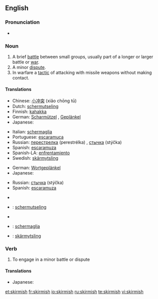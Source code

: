 ==English==

===Pronunciation===
* {{a|UK}} {{IPA|/ˈskɝmɪʃ/}}

===Noun===
{{en-noun|es}}

#A brief [[battle]] between small groups, usually part of a longer or larger battle or [[war]].
#A minor [[dispute]].
#In warfare a [[tactic]] of attacking with missile weapons without making contact.

====Translations====
{{trans-top|a brief battle between small groups}}
*Chinese: [[小冲突]] (xiǎo chōng tū)
*Dutch: [[schermutseling]] {{f}}
*Finnish: [[kahakka]]
*German: [[Scharmützel]] {{n}}, [[Geplänkel]] {{n}}
*Japanese: {{t|ja|sc=Jpan|小競り合い|tr=kozeriai}}
{{trans-mid}}
*Italian: [[schermaglia]] {{f}}
*Portuguese: [[escaramuça]] {{f}}
*Russian: [[перестрелка]] (perestrélka) {{f}}, [[стычка]] (stýčka) {{f}}
*Spanish: [[escaramuza]] {{f}}
*Spanish-LA: [[enfrentamiento]]
*Swedish: [[skärmytsling]] {{c}}
{{trans-bottom}}

{{trans-top|a minor dispute}}
*German: [[Wortgeplänkel]] {{n}}
*Japanese: {{t|ja|sc=Jpan|小競り合い|tr=kozeriai}}
{{trans-mid}}
*Russian: [[стычка]] (stýčka) {{f}}
*Spanish: [[escaramuza]] {{f}}
{{trans-bottom}}

{{trans-top|in warfare a tactic of attacking with missile weapons without making contact}}
{{trans-mid}}
{{trans-bottom}}

{{ttbc-top}}
*{{trreq|Catalan}}
*{{ttbc|Dutch}}: [[schermutseling]] {{f}}
*{{trreq|French}}
*{{ttbc|Italian}}: [[schermaglia]] {{f}}
{{ttbc-mid}}
*{{ttbc|Swedish}}: [[skärmytsling]] {{c}}
{{ttbc-bottom}}

===Verb===
{{en-verb|skirmish|es}}

# To engage in a minor battle or dispute

====Translations====
{{trans-top|to engage in a minor battle or dispute}}
* Japanese: {{t|ja|sc=Jpan|小競り合い|alt=小競り合いをする|tr=kozeriai wo suru}}
{{trans-mid}}
{{trans-bottom}}

[[et:skirmish]]
[[fr:skirmish]]
[[io:skirmish]]
[[ru:skirmish]]
[[te:skirmish]]
[[vi:skirmish]]
